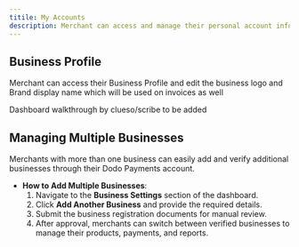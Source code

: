 ```yaml
---
titile: My Accounts
description: Merchant can access and manage their personal account information such as Contact Name, Profile Image and phone number for a more personalised experience through the my account section.
---
```


## **Business Profile**

Merchant can access their Business Profile and edit the business logo and Brand display name which will be used on invoices as well

Dashboard walkthrough by clueso/scribe to be added

## Managing Multiple Businesses

Merchants with more than one business can easily add and verify additional businesses through their Dodo Payments account.

- **How to Add Multiple Businesses**:
    1. Navigate to the **Business Settings** section of the dashboard.
    2. Click **Add Another Business** and provide the required details.
    3. Submit the business registration documents for manual review.
    4. After approval, merchants can switch between verified businesses to manage their products, payments, and reports.